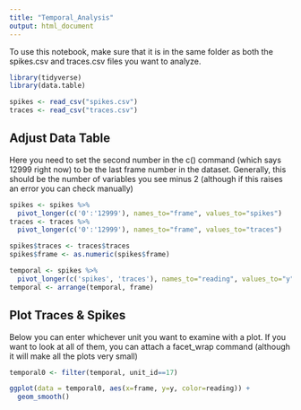 ```yaml
---
title: "Temporal_Analysis"
output: html_document
---
```


To use this notebook, make sure that it is in the same folder as both the spikes.csv and traces.csv files you want to analyze. 
```r
library(tidyverse)
library(data.table)
```

```r
spikes <- read_csv("spikes.csv")
traces <- read_csv("traces.csv")
```

## Adjust Data Table
Here you need to set the second number in the c() command (which says 12999 right now) to be the last frame number in the dataset. Generally, this should be the number of variables you see minus 2 (although if this raises an error you can check manually)

```r
spikes <- spikes %>%
  pivot_longer(c('0':'12999'), names_to="frame", values_to="spikes")
traces <- traces %>%
  pivot_longer(c('0':'12999'), names_to="frame", values_to="traces")

spikes$traces <- traces$traces
spikes$frame <- as.numeric(spikes$frame)

temporal <- spikes %>% 
  pivot_longer(c('spikes', 'traces'), names_to="reading", values_to="y")
temporal <- arrange(temporal, frame)
```

## Plot Traces & Spikes 

Below you can enter whichever unit you want to examine with a plot. If you want to look at all of them, you can attach a facet_wrap command (although it will make all the plots very small)
```r
temporal0 <- filter(temporal, unit_id==17)

ggplot(data = temporal0, aes(x=frame, y=y, color=reading)) +
  geom_smooth()
```

